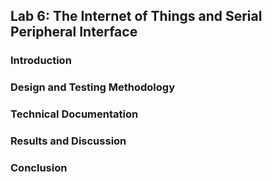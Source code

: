 ## Lab 6: The Internet of Things and Serial Peripheral Interface

### Introduction

### Design and Testing Methodology

### Technical Documentation

### Results and Discussion

### Conclusion